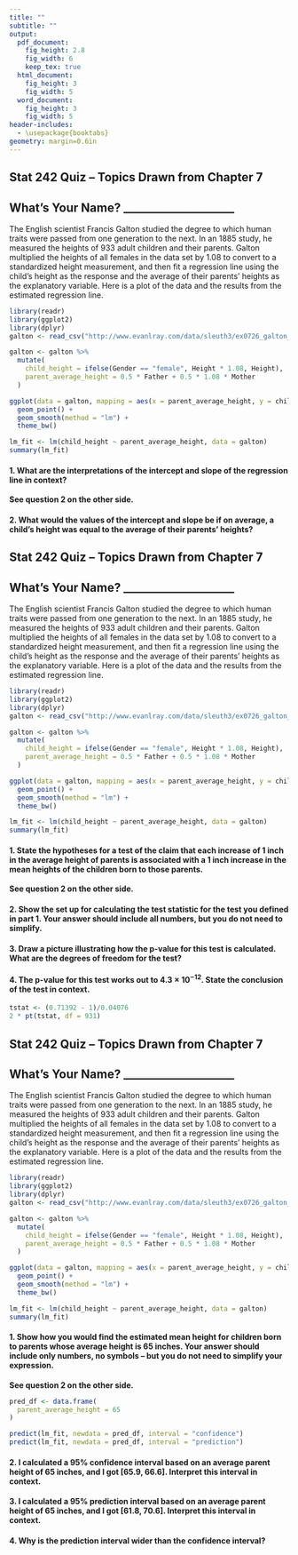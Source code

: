 ```yaml
---
title: ""
subtitle: ""
output:
  pdf_document:
    fig_height: 2.8
    fig_width: 6
    keep_tex: true
  html_document:
    fig_height: 3
    fig_width: 5
  word_document:
    fig_height: 3
    fig_width: 5
header-includes:
  - \usepackage{booktabs}
geometry: margin=0.6in
---
```


## Stat 242 Quiz -- Topics Drawn from Chapter 7

## What's Your Name? ____________________

The English scientist Francis Galton studied the degree to which human traits were passed from one generation to the next.  In an 1885 study, he measured the heights of 933 adult children and their parents.  Galton multiplied the heights of all females in the data set by 1.08 to convert to a standardized height measurement, and then fit a regression line using the child's height as the response and the average of their parents' heights as the explanatory variable.  Here is a plot of the data and the results from the estimated regression line.

```r
library(readr)
library(ggplot2)
library(dplyr)
galton <- read_csv("http://www.evanlray.com/data/sleuth3/ex0726_galton_regression.csv")

galton <- galton %>%
  mutate(
    child_height = ifelse(Gender == "female", Height * 1.08, Height),
    parent_average_height = 0.5 * Father + 0.5 * 1.08 * Mother
  )

ggplot(data = galton, mapping = aes(x = parent_average_height, y = child_height)) +
  geom_point() +
  geom_smooth(method = "lm") +
  theme_bw()
```

```r
lm_fit <- lm(child_height ~ parent_average_height, data = galton)
summary(lm_fit)
```

#### 1. What are the interpretations of the intercept and slope of the regression line in context?

\vspace{4cm}

**See question 2 on the other side.**

\newpage

#### 2. What would the values of the intercept and slope be if on average, a child's height was equal to the average of their parents' heights?

\newpage

## Stat 242 Quiz -- Topics Drawn from Chapter 7

## What's Your Name? ____________________

The English scientist Francis Galton studied the degree to which human traits were passed from one generation to the next.  In an 1885 study, he measured the heights of 933 adult children and their parents.  Galton multiplied the heights of all females in the data set by 1.08 to convert to a standardized height measurement, and then fit a regression line using the child's height as the response and the average of their parents' heights as the explanatory variable.  Here is a plot of the data and the results from the estimated regression line.

```r
library(readr)
library(ggplot2)
library(dplyr)
galton <- read_csv("http://www.evanlray.com/data/sleuth3/ex0726_galton_regression.csv")

galton <- galton %>%
  mutate(
    child_height = ifelse(Gender == "female", Height * 1.08, Height),
    parent_average_height = 0.5 * Father + 0.5 * 1.08 * Mother
  )

ggplot(data = galton, mapping = aes(x = parent_average_height, y = child_height)) +
  geom_point() +
  geom_smooth(method = "lm") +
  theme_bw()
```

```r
lm_fit <- lm(child_height ~ parent_average_height, data = galton)
summary(lm_fit)
```

#### 1. State the hypotheses for a test of the claim that each increase of 1 inch in the average height of parents is associated with a 1 inch increase in the mean heights of the children born to those parents.

\vspace{3cm}

**See question 2 on the other side.**

\newpage

#### 2. Show the set up for calculating the test statistic for the test you defined in part 1.  Your answer should include all numbers, but you do not need to simplify.

\vspace{3cm}

#### 3. Draw a picture illustrating how the p-value for this test is calculated.  What are the degrees of freedom for the test?

\vspace{3cm}

#### 4. The p-value for this test works out to $4.3 \times 10^{-12}$.  State the conclusion of the test in context.

```r
tstat <- (0.71392 - 1)/0.04076
2 * pt(tstat, df = 931)
```

\newpage


## Stat 242 Quiz -- Topics Drawn from Chapter 7

## What's Your Name? ____________________

The English scientist Francis Galton studied the degree to which human traits were passed from one generation to the next.  In an 1885 study, he measured the heights of 933 adult children and their parents.  Galton multiplied the heights of all females in the data set by 1.08 to convert to a standardized height measurement, and then fit a regression line using the child's height as the response and the average of their parents' heights as the explanatory variable.  Here is a plot of the data and the results from the estimated regression line.

```r
library(readr)
library(ggplot2)
library(dplyr)
galton <- read_csv("http://www.evanlray.com/data/sleuth3/ex0726_galton_regression.csv")

galton <- galton %>%
  mutate(
    child_height = ifelse(Gender == "female", Height * 1.08, Height),
    parent_average_height = 0.5 * Father + 0.5 * 1.08 * Mother
  )

ggplot(data = galton, mapping = aes(x = parent_average_height, y = child_height)) +
  geom_point() +
  geom_smooth(method = "lm") +
  theme_bw()
```

```r
lm_fit <- lm(child_height ~ parent_average_height, data = galton)
summary(lm_fit)
```

#### 1. Show how you would find the estimated mean height for children born to parents whose average height is 65 inches.  Your answer should include only numbers, no symbols -- but you do not need to simplify your expression.

\vspace{3cm}

**See question 2 on the other side.**

\newpage

```r
pred_df <- data.frame(
  parent_average_height = 65
)

predict(lm_fit, newdata = pred_df, interval = "confidence")
predict(lm_fit, newdata = pred_df, interval = "prediction")
```

#### 2. I calculated a 95% confidence interval based on an average parent height of 65 inches, and I got [65.9, 66.6].  Interpret this interval in context.

\vspace{3cm}

#### 3. I calculated a 95% prediction interval based on an average parent height of 65 inches, and I got [61.8, 70.6].  Interpret this interval in context.

\vspace{3cm}

#### 4. Why is the prediction interval wider than the confidence interval?

